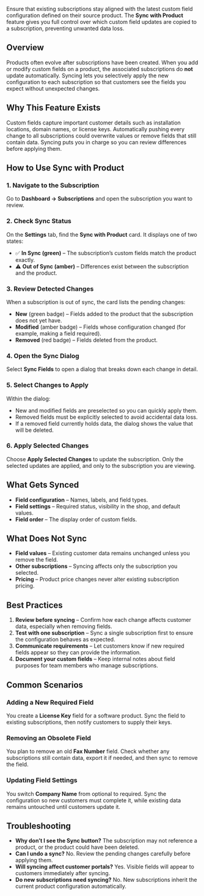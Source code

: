Ensure that existing subscriptions stay aligned with the latest custom field configuration defined on their source product. The **Sync with Product** feature gives you full control over which custom field updates are copied to a subscription, preventing unwanted data loss.

## Overview

Products often evolve after subscriptions have been created. When you add or modify custom fields on a product, the associated subscriptions do **not** update automatically. Syncing lets you selectively apply the new configuration to each subscription so that customers see the fields you expect without unexpected changes.

## Why This Feature Exists

Custom fields capture important customer details such as installation locations, domain names, or license keys. Automatically pushing every change to all subscriptions could overwrite values or remove fields that still contain data. Syncing puts you in charge so you can review differences before applying them.

## How to Use Sync with Product

### 1. Navigate to the Subscription
Go to **Dashboard → Subscriptions** and open the subscription you want to review.

### 2. Check Sync Status
On the **Settings** tab, find the **Sync with Product** card. It displays one of two states:

- ✅ **In Sync (green)** – The subscription’s custom fields match the product exactly.
- ⚠️ **Out of Sync (amber)** – Differences exist between the subscription and the product.

### 3. Review Detected Changes
When a subscription is out of sync, the card lists the pending changes:

- **New** (green badge) – Fields added to the product that the subscription does not yet have.
- **Modified** (amber badge) – Fields whose configuration changed (for example, making a field required).
- **Removed** (red badge) – Fields deleted from the product.

### 4. Open the Sync Dialog
Select **Sync Fields** to open a dialog that breaks down each change in detail.

### 5. Select Changes to Apply
Within the dialog:

- New and modified fields are preselected so you can quickly apply them.
- Removed fields must be explicitly selected to avoid accidental data loss.
- If a removed field currently holds data, the dialog shows the value that will be deleted.

### 6. Apply Selected Changes
Choose **Apply Selected Changes** to update the subscription. Only the selected updates are applied, and only to the subscription you are viewing.

## What Gets Synced

- **Field configuration** – Names, labels, and field types.
- **Field settings** – Required status, visibility in the shop, and default values.
- **Field order** – The display order of custom fields.

## What Does Not Sync

- **Field values** – Existing customer data remains unchanged unless you remove the field.
- **Other subscriptions** – Syncing affects only the subscription you selected.
- **Pricing** – Product price changes never alter existing subscription pricing.

## Best Practices

1. **Review before syncing** – Confirm how each change affects customer data, especially when removing fields.
2. **Test with one subscription** – Sync a single subscription first to ensure the configuration behaves as expected.
3. **Communicate requirements** – Let customers know if new required fields appear so they can provide the information.
4. **Document your custom fields** – Keep internal notes about field purposes for team members who manage subscriptions.

## Common Scenarios

### Adding a New Required Field
You create a **License Key** field for a software product. Sync the field to existing subscriptions, then notify customers to supply their keys.

### Removing an Obsolete Field
You plan to remove an old **Fax Number** field. Check whether any subscriptions still contain data, export it if needed, and then sync to remove the field.

### Updating Field Settings
You switch **Company Name** from optional to required. Sync the configuration so new customers must complete it, while existing data remains untouched until customers update it.

## Troubleshooting

- **Why don’t I see the Sync button?** The subscription may not reference a product, or the product could have been deleted.
- **Can I undo a sync?** No. Review the pending changes carefully before applying them.
- **Will syncing affect customer portals?** Yes. Visible fields will appear to customers immediately after syncing.
- **Do new subscriptions need syncing?** No. New subscriptions inherit the current product configuration automatically.

